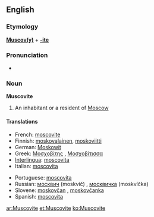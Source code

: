 {{see|muscovite}}
==English==

===Etymology===
'''[[Muscovy|Muscov(y)]]''' + '''[[-ite]]'''

===Pronunciation===
* {{audio|en-us-Muscovite.ogg|Audio (US)}}

===Noun===
'''Muscovite'''

# An inhabitant or a resident of [[Moscow]]

====Translations====
{{top}}
* French: [[moscovite]] {{m|f}}
* Finnish: [[moskovalainen]], [[moskoviitti]]
* German: [[Moskowit]]
* Greek: [[Μοσχοβίτης]] {{m}}, [[Μοσχοβίτισσα]] {{f}}
* [[Interlingua]]: [[moscovita]] {{m|f}}
* Italian: [[moscovita]] {{m|f}}
{{mid}}
* Portuguese: [[moscovita]] {{m|f}}
* Russian: [[москвич]] (moskvíč) {{m}}, [[москвичка]] (moskvíčka) {{f}}
* Slovene: [[moskovčan]] {{m}}, [[moskovčanka]] {{f}}
* Spanish: [[moscovita]] {{m|f}}
{{bottom}}

[[ar:Muscovite]]
[[et:Muscovite]]
[[ko:Muscovite]]